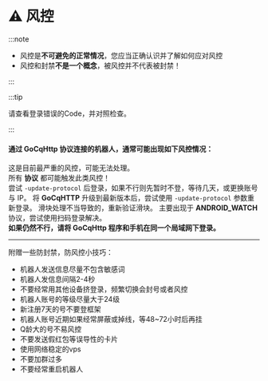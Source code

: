 

# ⚠️ 风控

:::note

- 风控是**不可避免的正常情况**，您应当正确认识并了解如何应对风控
- 风控和封禁**不是一个概念**，被风控并不代表被封禁！

:::


:::tip

请查看登录错误的Code，并对照检查。

:::

#### 通过 GoCqHttp 协议连接的机器人，通常可能出现如下风控情况：

<Tabs>
<TabItem value="45" label="Code:45" default>
这是目前最严重的风控，可能无法处理。<br />
所有 <b>协议</b> 都可能触发此类风控！<br />
尝试 <code>-update-protocol</code> 后登录，如果不行则先暂时不登，等待几天，或更换账号与 IP。
</TabItem>
<TabItem value="235" label="Code:235">
将 <b>GoCqHTTP</b> 升级到最新版本后，尝试使用 <code>-update-protocol</code> 参数重新登录。
</TabItem>
<TabItem value="237" label="Code:237">
滑块处理不当导致的，重新验证滑块。
</TabItem>
<TabItem value="238" label="Code:238">
主要出现于 <b>ANDROID_WATCH</b> 协议，尝试使用扫码登录解决。
<br />
<b>如果仍然不行，请将 GoCqHttp 程序和手机在同一个局域网下登录。</b>
</TabItem>
</Tabs>

-----

附赠一些防封禁，防风控小技巧：
- 机器人发送信息尽量不包含敏感词
- 机器人发信息间隔2-4秒
- 不要经常用其他设备挤登录，频繁切换会封号或者风控
- 机器人账号的等级尽量大于24级
- 新注册7天的号不要登框架
- 机器人账号近期如果经常屏蔽或掉线，等48~72小时后再挂
- Q龄大的号不易风控
- 不要发送假红包等误导性的卡片
- 使用网络稳定的vps
- 不要加群过多
- 不要经常重启机器人